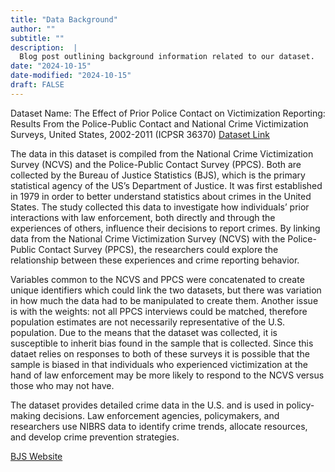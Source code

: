 ```yaml
---
title: "Data Background"
author: ""
subtitle: ""
description:  |
  Blog post outlining background information related to our dataset.
date: "2024-10-15"
date-modified: "2024-10-15"
draft: FALSE
---
```


Dataset Name: The Effect of Prior Police Contact on Victimization Reporting: Results From the Police-Public Contact and National Crime Victimization Surveys, United States, 2002-2011 (ICPSR 36370) [Dataset Link](https://www.icpsr.umich.edu/web/NACJD/studies/36370/)

The data in this dataset is compiled from the National Crime Victimization Survey (NCVS) and the Police-Public Contact Survey (PPCS). Both are collected by the Bureau of Justice Statistics (BJS), which is the primary statistical agency of the US's Department of Justice. It was first established in 1979 in order to better understand statistics about crimes in the United States. The study collected this data to investigate how individuals' prior interactions with law enforcement, both directly and through the experiences of others, influence their decisions to report crimes. By linking data from the National Crime Victimization Survey (NCVS) with the Police-Public Contact Survey (PPCS), the researchers could explore the relationship between these experiences and crime reporting behavior.

Variables common to the NCVS and PPCS were concatenated to create unique identifiers which could link the two datasets, but there was variation in how much the data had to be manipulated to create them.
Another issue is with the weights:  not all PPCS interviews could be matched, therefore population estimates are not necessarily representative of the U.S. population. Due to the means that the dataset was collected, it is susceptible to inherit bias found in the sample that is collected. Since this dataet relies on responses to both of these surveys it is possible that the sample is biased in that individuals who experienced victimization at the hand of law enforcement may be more likely to respond to the NCVS versus those who may not have.

The dataset provides detailed crime data in the U.S. and is used in policy-making decisions. Law enforcement agencies, policymakers, and researchers use NIBRS data to identify crime trends, allocate resources, and develop crime prevention strategies. 

[BJS Website](https://bjs.ojp.gov/about)



